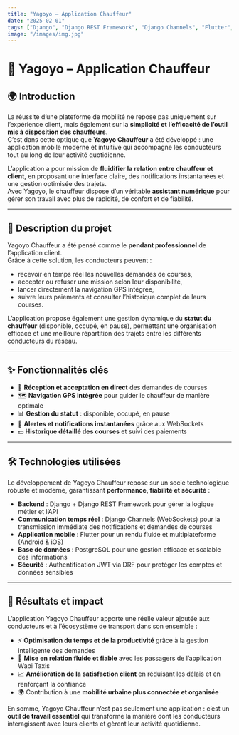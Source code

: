 ```yaml
---
title: "Yagoyo – Application Chauffeur"
date: "2025-02-01"
tags: ["Django", "Django REST Framework", "Django Channels", "Flutter", "WebSockets", "Transport", "Temps Réel"]
image: "/images/img.jpg"
---
```


# 🚕 Yagoyo – Application Chauffeur

## 🌍 Introduction
La réussite d’une plateforme de mobilité ne repose pas uniquement sur l’expérience client, mais également sur la **simplicité et l’efficacité de l’outil mis à disposition des chauffeurs**.  
C’est dans cette optique que **Yagoyo Chauffeur** a été développé : une application mobile moderne et intuitive qui accompagne les conducteurs tout au long de leur activité quotidienne.  

L’application a pour mission de **fluidifier la relation entre chauffeur et client**, en proposant une interface claire, des notifications instantanées et une gestion optimisée des trajets.  
Avec Yagoyo, le chauffeur dispose d’un véritable **assistant numérique** pour gérer son travail avec plus de rapidité, de confort et de fiabilité.

---

## 📝 Description du projet
Yagoyo Chauffeur a été pensé comme le **pendant professionnel** de l’application client.  
Grâce à cette solution, les conducteurs peuvent :  
- recevoir en temps réel les nouvelles demandes de courses,  
- accepter ou refuser une mission selon leur disponibilité,  
- lancer directement la navigation GPS intégrée,  
- suivre leurs paiements et consulter l’historique complet de leurs courses.  

L’application propose également une gestion dynamique du **statut du chauffeur** (disponible, occupé, en pause), permettant une organisation efficace et une meilleure répartition des trajets entre les différents conducteurs du réseau.  

---

## ✨ Fonctionnalités clés
- 🛑 **Réception et acceptation en direct** des demandes de courses  
- 🗺️ **Navigation GPS intégrée** pour guider le chauffeur de manière optimale  
- 📊 **Gestion du statut** : disponible, occupé, en pause  
- 🔔 **Alertes et notifications instantanées** grâce aux WebSockets  
- 💵 **Historique détaillé des courses** et suivi des paiements  

---

## 🛠️ Technologies utilisées
Le développement de Yagoyo Chauffeur repose sur un socle technologique robuste et moderne, garantissant **performance, fiabilité et sécurité** :  

- **Backend** : Django + Django REST Framework pour gérer la logique métier et l’API  
- **Communication temps réel** : Django Channels (WebSockets) pour la transmission immédiate des notifications et demandes de courses  
- **Application mobile** : Flutter pour un rendu fluide et multiplateforme (Android & iOS)  
- **Base de données** : PostgreSQL pour une gestion efficace et scalable des informations  
- **Sécurité** : Authentification JWT via DRF pour protéger les comptes et données sensibles  

---

## 🚀 Résultats et impact
L’application Yagoyo Chauffeur apporte une réelle valeur ajoutée aux conducteurs et à l’écosystème de transport dans son ensemble :  

- ⚡ **Optimisation du temps et de la productivité** grâce à la gestion intelligente des demandes  
- 🤝 **Mise en relation fluide et fiable** avec les passagers de l’application Wapi Taxis  
- 📈 **Amélioration de la satisfaction client** en réduisant les délais et en renforçant la confiance  
- 🌍 Contribution à une **mobilité urbaine plus connectée et organisée**  

En somme, Yagoyo Chauffeur n’est pas seulement une application : c’est un **outil de travail essentiel** qui transforme la manière dont les conducteurs interagissent avec leurs clients et gèrent leur activité quotidienne.
